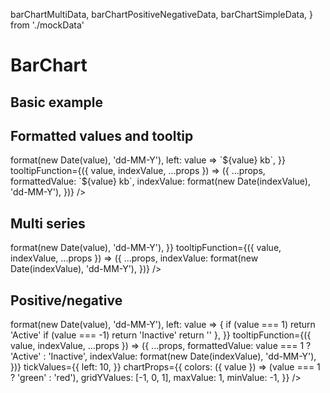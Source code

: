  barChartMultiData,
  barChartPositiveNegativeData,
  barChartSimpleData,
} from './mockData'

<Meta title="Components/Data Display/Chart/BarChart" />

# BarChart

## Basic example

<Canvas>
  <Story name="basic">
    <BarChart data={barChartSimpleData} />
  </Story>
</Canvas>

## Formatted values and tooltip

<Canvas>
  <Story name="formatted values and tooltip">
    <BarChart
      data={barChartSimpleData}
      axisFormatters={{
        bottom: value => format(new Date(value), 'dd-MM-Y'),
        left: value => `${value} kb`,
      }}
      tooltipFunction={({ value, indexValue, ...props }) => ({
        ...props,
        formattedValue: `${value} kb`,
        indexValue: format(new Date(indexValue), 'dd-MM-Y'),
      })}
    />
  </Story>
</Canvas>

## Multi series

<Canvas>
  <Story name="multi series">
    <BarChart
      keys={['sent', 'received']}
      data={barChartMultiData}
      axisFormatters={{
        bottom: value => format(new Date(value), 'dd-MM-Y'),
      }}
      tooltipFunction={({ value, indexValue, ...props }) => ({
        ...props,
        indexValue: format(new Date(indexValue), 'dd-MM-Y'),
      })}
    />
  </Story>
</Canvas>

## Positive/negative

<Canvas>
  <Story name="positive/negative">
    <BarChart
      height={200}
      data={barChartPositiveNegativeData}
      axisFormatters={{
        bottom: value => format(new Date(value), 'dd-MM-Y'),
        left: value => {
          if (value === 1) return 'Active'
          if (value === -1) return 'Inactive'
          return ''
        },
      }}
      tooltipFunction={({ value, indexValue, ...props }) => ({
        ...props,
        formattedValue: value === 1 ? 'Active' : 'Inactive',
        indexValue: format(new Date(indexValue), 'dd-MM-Y'),
      })}
      tickValues={{
        left: 10,
      }}
      chartProps={{
        colors: ({ value }) => (value === 1 ? 'green' : 'red'),
        gridYValues: [-1, 0, 1],
        maxValue: 1,
        minValue: -1,
      }}
    />
  </Story>
</Canvas>

<ArgsTable of={BarChart} />
